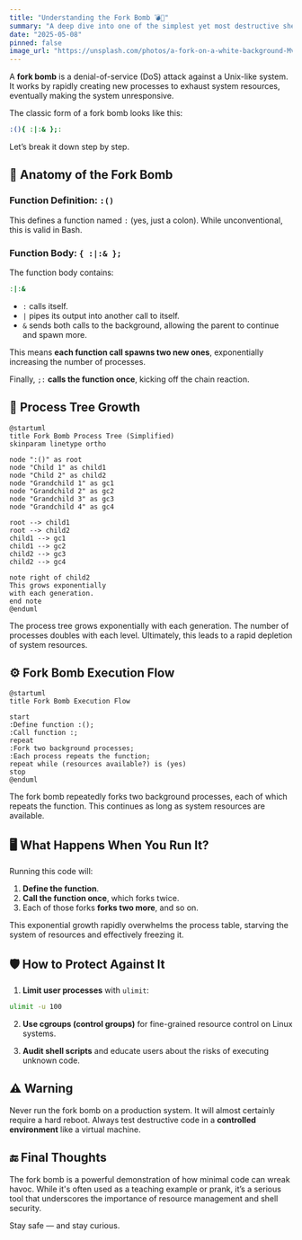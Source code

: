 ```yaml
---
title: "Understanding the Fork Bomb 💣🍴"
summary: "A deep dive into one of the simplest yet most destructive shell payloads — the fork bomb."
date: "2025-05-08"
pinned: false
image_url: "https://unsplash.com/photos/a-fork-on-a-white-background-Mv3yxyI_OY4"
---
```


A **fork bomb** is a denial-of-service (DoS) attack against a Unix-like system. It works by rapidly creating new processes to exhaust system resources, eventually making the system unresponsive.

The classic form of a fork bomb looks like this:

```bash path=null start=null
:(){ :|:& };:
```

Let’s break it down step by step.

## 🧬 Anatomy of the Fork Bomb

### Function Definition: `:()`

This defines a function named `:` (yes, just a colon). While unconventional, this is valid in Bash.

### Function Body: `{ :|:& };`

The function body contains:

```bash path=null start=null
:|:&
```

- `:` calls itself.
- `|` pipes its output into another call to itself.
- `&` sends both calls to the background, allowing the parent to continue and spawn more.

This means **each function call spawns two new ones**, exponentially increasing the number of processes.

Finally, `;:` **calls the function once**, kicking off the chain reaction.

## 🌱 Process Tree Growth

```plantuml
@startuml
title Fork Bomb Process Tree (Simplified)
skinparam linetype ortho

node ":()" as root
node "Child 1" as child1
node "Child 2" as child2
node "Grandchild 1" as gc1
node "Grandchild 2" as gc2
node "Grandchild 3" as gc3
node "Grandchild 4" as gc4

root --> child1
root --> child2
child1 --> gc1
child1 --> gc2
child2 --> gc3
child2 --> gc4

note right of child2
This grows exponentially
with each generation.
end note
@enduml
```

The process tree grows exponentially with each generation. The number of processes doubles with each level. Ultimately, this leads to a rapid depletion of system resources.

## ⚙️ Fork Bomb Execution Flow

```plantuml
@startuml
title Fork Bomb Execution Flow

start
:Define function :();
:Call function :;
repeat
:Fork two background processes;
:Each process repeats the function;
repeat while (resources available?) is (yes)
stop
@enduml
```

The fork bomb repeatedly forks two background processes, each of which repeats the function. This continues as long as system resources are available.

## 🖥️ What Happens When You Run It?

Running this code will:

1. **Define the function**.
2. **Call the function once**, which forks twice.
3. Each of those forks **forks two more**, and so on.

This exponential growth rapidly overwhelms the process table, starving the system of resources and effectively freezing it.

## 🛡️ How to Protect Against It

1. **Limit user processes** with `ulimit`:

```bash path=null start=null
ulimit -u 100
```

2. **Use cgroups (control groups)** for fine-grained resource control on Linux systems.

3. **Audit shell scripts** and educate users about the risks of executing unknown code.

## ⚠️ Warning

Never run the fork bomb on a production system. It will almost certainly require a hard reboot. Always test destructive code in a **controlled environment** like a virtual machine.

## 🔚 Final Thoughts

The fork bomb is a powerful demonstration of how minimal code can wreak havoc. While it's often used as a teaching example or prank, it’s a serious tool that underscores the importance of resource management and shell security.

Stay safe — and stay curious.
